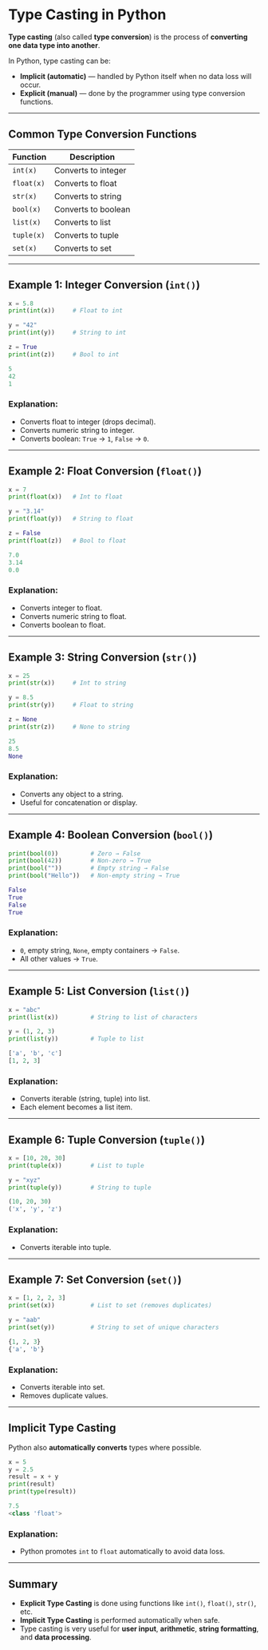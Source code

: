 # Type Casting in Python

**Type casting** (also called **type conversion**) is the process of **converting one data type into another**.

In Python, type casting can be:

- **Implicit (automatic)** — handled by Python itself when no data loss will occur.
- **Explicit (manual)** — done by the programmer using type conversion functions.

---

## Common Type Conversion Functions

| Function   | Description         |
| ---------- | ------------------- |
| `int(x)`   | Converts to integer |
| `float(x)` | Converts to float   |
| `str(x)`   | Converts to string  |
| `bool(x)`  | Converts to boolean |
| `list(x)`  | Converts to list    |
| `tuple(x)` | Converts to tuple   |
| `set(x)`   | Converts to set     |

---

## Example 1: Integer Conversion (`int()`)

```python filename="typecasting_int.py" {2, 3, 4}
x = 5.8
print(int(x))     # Float to int

y = "42"
print(int(y))     # String to int

z = True
print(int(z))     # Bool to int
```

```python filename="output.txt"
5
42
1
```

### Explanation:

- Converts float to integer (drops decimal).
- Converts numeric string to integer.
- Converts boolean: `True` → `1`, `False` → `0`.

---

## Example 2: Float Conversion (`float()`)

```python filename="typecasting_float.py" {2, 3, 4}
x = 7
print(float(x))   # Int to float

y = "3.14"
print(float(y))   # String to float

z = False
print(float(z))   # Bool to float
```

```python filename="output.txt"
7.0
3.14
0.0
```

### Explanation:

- Converts integer to float.
- Converts numeric string to float.
- Converts boolean to float.

---

## Example 3: String Conversion (`str()`)

```python filename="typecasting_str.py" {2, 3, 4}
x = 25
print(str(x))     # Int to string

y = 8.5
print(str(y))     # Float to string

z = None
print(str(z))     # None to string
```

```python filename="output.txt"
25
8.5
None
```

### Explanation:

- Converts any object to a string.
- Useful for concatenation or display.

---

## Example 4: Boolean Conversion (`bool()`)

```python filename="typecasting_bool.py" {2, 3, 4}
print(bool(0))         # Zero → False
print(bool(42))        # Non-zero → True
print(bool(""))        # Empty string → False
print(bool("Hello"))   # Non-empty string → True
```

```python filename="output.txt"
False
True
False
True
```

### Explanation:

- `0`, empty string, `None`, empty containers → `False`.
- All other values → `True`.

---

## Example 5: List Conversion (`list()`)

```python filename="typecasting_list.py" {2, 3}
x = "abc"
print(list(x))         # String to list of characters

y = (1, 2, 3)
print(list(y))         # Tuple to list
```

```python filename="output.txt"
['a', 'b', 'c']
[1, 2, 3]
```

### Explanation:

- Converts iterable (string, tuple) into list.
- Each element becomes a list item.

---

## Example 6: Tuple Conversion (`tuple()`)

```python filename="typecasting_tuple.py" {2, 3}
x = [10, 20, 30]
print(tuple(x))        # List to tuple

y = "xyz"
print(tuple(y))        # String to tuple
```

```python filename="output.txt"
(10, 20, 30)
('x', 'y', 'z')
```

### Explanation:

- Converts iterable into tuple.

---

## Example 7: Set Conversion (`set()`)

```python filename="typecasting_set.py" {2, 3}
x = [1, 2, 2, 3]
print(set(x))          # List to set (removes duplicates)

y = "aab"
print(set(y))          # String to set of unique characters
```

```python filename="output.txt"
{1, 2, 3}
{'a', 'b'}
```

### Explanation:

- Converts iterable into set.
- Removes duplicate values.

---

## Implicit Type Casting

Python also **automatically converts** types where possible.

```python filename="implicit_typecasting.py" {2, 3}
x = 5
y = 2.5
result = x + y
print(result)
print(type(result))
```

```python filename="output.txt"
7.5
<class 'float'>
```

### Explanation:

- Python promotes `int` to `float` automatically to avoid data loss.

---

## Summary

- **Explicit Type Casting** is done using functions like `int()`, `float()`, `str()`, etc.
- **Implicit Type Casting** is performed automatically when safe.
- Type casting is very useful for **user input**, **arithmetic**, **string formatting**, and **data processing**.
